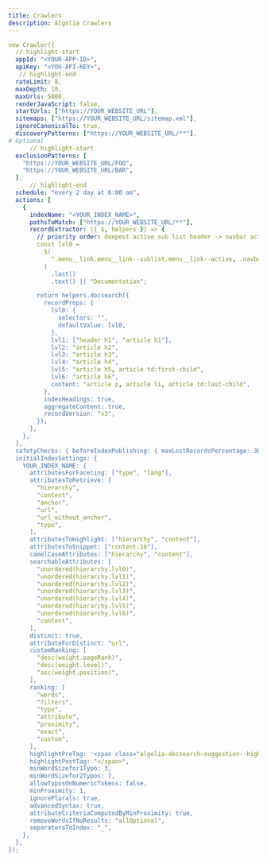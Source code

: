 ```yaml
---
title: Crawlers
description: Algolia Crawlers
---
```


```yml
new Crawler({
  // highlight-start
  appId: "<YOUR-APP-ID>",
  apiKey: "<YOU-API-KEY>",
   // highlight-end
  rateLimit: 8,
  maxDepth: 10,
  maxUrls: 5000,
  renderJavaScript: false,
  startUrls: ["https://YOUR_WEBSITE_URL"],
  sitemaps: ["https://YOUR_WEBSITE_URL/sitemap.xml"],
  ignoreCanonicalTo: true,
  discoveryPatterns: ["https://YOUR_WEBSITE_URL/**"],
# Optional
      // highlight-start
  exclusionPatterns: [
    "https://YOUR_WEBSITE_URL/FOO",
    "https://YOUR_WEBSITE_URL/BAR",
  ],
      // highlight-end
  schedule: "every 2 day at 6:00 am",
  actions: [
    {
      indexName: "<YOUR_INDEX_NAME>",
      pathsToMatch: ["https://YOUR_WEBSITE_URL/**"],
      recordExtractor: ({ $, helpers }) => {
        // priority order: deepest active sub list header -> navbar active item -> 'Documentation'
        const lvl0 =
          $(
            ".menu__link.menu__link--sublist.menu__link--active, .navbar__item.navbar__link--active",
          )
            .last()
            .text() || "Documentation";

        return helpers.docsearch({
          recordProps: {
            lvl0: {
              selectors: "",
              defaultValue: lvl0,
            },
            lvl1: ["header h1", "article h1"],
            lvl2: "article h2",
            lvl3: "article h3",
            lvl4: "article h4",
            lvl5: "article h5, article td:first-child",
            lvl6: "article h6",
            content: "article p, article li, article td:last-child",
          },
          indexHeadings: true,
          aggregateContent: true,
          recordVersion: "v3",
        });
      },
    },
  ],
  safetyChecks: { beforeIndexPublishing: { maxLostRecordsPercentage: 30 } },
  initialIndexSettings: {
    YOUR_INDEX_NAME: {
      attributesForFaceting: ["type", "lang"],
      attributesToRetrieve: [
        "hierarchy",
        "content",
        "anchor",
        "url",
        "url_without_anchor",
        "type",
      ],
      attributesToHighlight: ["hierarchy", "content"],
      attributesToSnippet: ["content:10"],
      camelCaseAttributes: ["hierarchy", "content"],
      searchableAttributes: [
        "unordered(hierarchy.lvl0)",
        "unordered(hierarchy.lvl1)",
        "unordered(hierarchy.lvl2)",
        "unordered(hierarchy.lvl3)",
        "unordered(hierarchy.lvl4)",
        "unordered(hierarchy.lvl5)",
        "unordered(hierarchy.lvl6)",
        "content",
      ],
      distinct: true,
      attributeForDistinct: "url",
      customRanking: [
        "desc(weight.pageRank)",
        "desc(weight.level)",
        "asc(weight.position)",
      ],
      ranking: [
        "words",
        "filters",
        "typo",
        "attribute",
        "proximity",
        "exact",
        "custom",
      ],
      highlightPreTag: '<span class="algolia-docsearch-suggestion--highlight">',
      highlightPostTag: "</span>",
      minWordSizefor1Typo: 3,
      minWordSizefor2Typos: 7,
      allowTyposOnNumericTokens: false,
      minProximity: 1,
      ignorePlurals: true,
      advancedSyntax: true,
      attributeCriteriaComputedByMinProximity: true,
      removeWordsIfNoResults: "allOptional",
      separatorsToIndex: "_",
    },
  },
});
```
